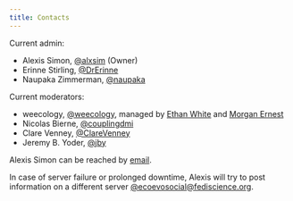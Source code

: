 ```yaml
---
title: Contacts
---
```


Current admin:

* Alexis Simon, [@alxsim](https://ecoevo.social/@alxsim) (Owner)
* Erinne Stirling, [@DrErinne](https://ecoevo.social/@DrErinne)
* Naupaka Zimmerman, [@naupaka](https://ecoevo.social/@naupaka)

Current moderators:

* weecology, [@weecology](https://ecoevo.social/@weecology),
	managed by [Ethan White](https://hachyderm.io/@ethanwhite) and [Morgan Ernest](https://mastodon.social/@skmorgane)
* Nicolas Bierne, [@couplingdmi](https://ecoevo.social/@couplingdmi)
* Clare Venney, [@ClareVenney](https://ecoevo.social/@ClareVenney)
* Jeremy B. Yoder, [@jby](https://ecoevo.social/@jby)

Alexis Simon can be reached by [email](mailto:alexis.simon@ecoevo.social).

In case of server failure or prolonged downtime,
Alexis will try to post information on a different server [@ecoevosocial@fediscience.org](https://fediscience.org/@ecoevosocial).
